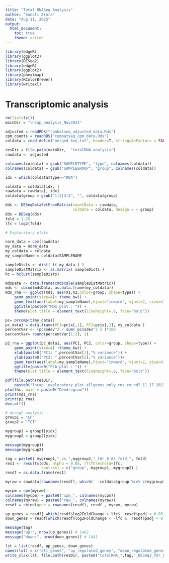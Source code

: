 ```yaml
---
title: "Total RNASeq Analysis"
author: "Sonali Arora"
date: "Aug 11, 2025"
output: 
  html_document:
    toc: true
    theme: united
---
```


```r
library(edgeR)
library(ggplot2)
library(DESeq2)
library(edgeR)
library(ggplot2)
library(pheatmap)
library(RColorBrewer)
library(writexl)
```

# Transcriptomic analysis

```r

rm(list=ls())
mainDir = "lncap_analysis_Nov2023"

adjusted = readRDS("combatseq_adjusted_data.Rds")
cpm_counts = readRDS("combatseq_cpm_data.Rds")
coldata = read.delim("merged_key.txt", header=T, stringsAsFactors = FALSE)

resDir = file.path(mainDir,  "totalRNA_analysis")
rawdata <- adjusted

colnames(coldata) = gsub("SAMPLETYPE", "type", colnames(coldata))
colnames(coldata) = gsub("SAMPLEGROUP", "group", colnames(coldata))

idx = which(coldata$type=="RNA")

coldata = coldata[idx, ]
rawdata = rawdata[, idx]
coldata$group = gsub("1|2|3|4", "", coldata$group)

dds <- DESeqDataSetFromMatrix(countData = rawdata, 
                              colData = coldata, design = ~ group)
dds = DESeq(dds)
fold = 1.25 
lfc = log2(fold)

# Exploratory plots

norm_data = cpm(rawdata)
my_data = norm_data
my_coldata = coldata
my_sampleName = coldata$SAMPLENAME

sampleDists <- dist( t( my_data ) )
sampleDistMatrix <- as.matrix( sampleDists )
hc = hclust(sampleDists)

mdsData <- data.frame(cmdscale(sampleDistMatrix))
mds <- cbind(mdsData, as.data.frame(my_coldata))
mds_rna <- ggplot(mds, aes(X1,X2,color=group, shape=type)) +
    geom_point(size=4)+ theme_bw() +
    geom_text(aes(label=my_sampleName),hjust="inward", vjust=2, size=4)+
    ggtitle(paste0("MDS plot : ")) +
    theme(plot.title = element_text(lineheight=.8, face="bold")) 

pc= prcomp(t(my_data))
pc_data1 = data.frame(PC1=pc$x[,1], PC2=pc$x[,2], my_coldata )
percentVar <- (pc$sdev^2 / sum( pc$sdev^2 ) )*100
percentVar= round(percentVar[1:2], 2)

p2_rna = ggplot(pc_data1, aes(PC1, PC2, color=group, shape=type)) +
    geom_point(size=4) +theme_bw() +
    xlab(paste0("PC1: ",percentVar[1],"% variance")) +
    ylab(paste0("PC2: ",percentVar[2],"% variance"))+
    geom_text(aes(label=my_sampleName),hjust="inward", vjust=2, size=4)+
    ggtitle(paste0("PCA plot : ")) +
    theme(plot.title = element_text(lineheight=.8, face="bold")) 

pdf(file.path(resDir, 
    paste0("lncap__exploratory_plot_allgenes_only_rna_round2_11_17_2023.pdf")), width =10)
plot(hc, main = paste0("Dendrogram"))
print(mds_rna)
print(p2_rna)
dev.off()

# deseq2 analysis 
group1 = "LP" 
group2 = "TCT"

mygroup1 = group1[yidx]
mygroup2 = group2[yidx]

message(mygroup1)
message(mygroup2)

tag = paste0( mygroup1,"_vs_",mygroup2,"_fdr_0.05_fold_", fold)
res1 <- results(dds, alpha = 0.05, lfcThreshold=lfc, 
                contrast = c("group", mygroup1, mygroup2) )
resdf = as.data.frame(res1)

myraw = rawdata[rownames(resdf), which(   coldata$group %in% c(mygroup1, mygroup2)) ]

mycpm = cpm(myraw)
colnames(mycpm) = paste0("cpm_", colnames(mycpm))
colnames(myraw) = paste0("raw_", colnames(myraw))
resdf = cbind(gene = rownames(resdf), resdf , mycpm, myraw)

up_genes = resdf[ which(resdf$log2FoldChange > lfc&  resdf$padj < 0.05), ]
down_genes = resdf[which(resdf$log2FoldChange < -lfc &  resdf$padj < 0.05), ]

message(tag)
message("up:", nrow(up_genes)) # 1462
message("down:", nrow(down_genes)) # 1441

lst = list(resdf, up_genes, down_genes)
names(lst) = c("all_genes", "up_regulated_genes", "down_regulated_genes")
write_xlsx(lst, file.path(resDir, paste0("totalRNA_",tag,"_DESeq2_fdr_0.05_fc",fold,".xlsx")))
```
